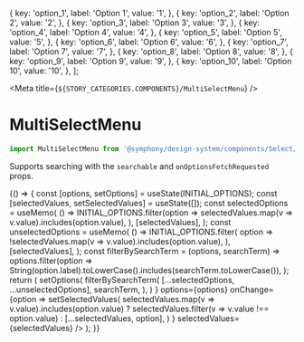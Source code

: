 
  {
    key: 'option_1',
    label: 'Option 1',
    value: '1',
  },
  {
    key: 'option_2',
    label: 'Option 2',
    value: '2',
  },
  {
    key: 'option_3',
    label: 'Option 3',
    value: '3',
  },
  {
    key: 'option_4',
    label: 'Option 4',
    value: '4',
  },
  {
    key: 'option_5',
    label: 'Option 5',
    value: '5',
  },
  {
    key: 'option_6',
    label: 'Option 6',
    value: '6',
  },
  {
    key: 'option_7',
    label: 'Option 7',
    value: '7',
  },
  {
    key: 'option_8',
    label: 'Option 8',
    value: '8',
  },
  {
    key: 'option_9',
    label: 'Option 9',
    value: '9',
  },
  {
    key: 'option_10',
    label: 'Option 10',
    value: '10',
  },
];

<Meta title={`${STORY_CATEGORIES.COMPONENTS}/MultiSelectMenu`} />

# MultiSelectMenu

```js
import MultiSelectMenu from '@symphony/design-system/components/Select/MultiSelectMenu';
```

Supports searching with the `searchable` and `onOptionsFetchRequested` props.

<Preview>
  <Story name="MultiSelectMenu">
    {() => {
      const [options, setOptions] = useState(INITIAL_OPTIONS);
      const [selectedValues, setSelectedValues] = useState([]);
      const selectedOptions = useMemo(
        () =>
          INITIAL_OPTIONS.filter(option =>
            selectedValues.map(v => v.value).includes(option.value),
          ),
        [selectedValues],
      );
      const unselectedOptions = useMemo(
        () =>
          INITIAL_OPTIONS.filter(
            option => !selectedValues.map(v => v.value).includes(option.value),
          ),
        [selectedValues],
      );
      const filterBySearchTerm = (options, searchTerm) =>
        options.filter(option =>
          String(option.label).toLowerCase().includes(searchTerm.toLowerCase()),
        );
      return (
        <MultiSelectMenu
          size="normal"
          searchable={true}
          onOptionsFetchRequested={searchTerm =>
            setOptions(
              filterBySearchTerm(
                [...selectedOptions, ...unselectedOptions],
                searchTerm,
              ),
            )
          }
          options={options}
          onChange={option =>
            setSelectedValues(
              selectedValues.map(v => v.value).includes(option.value)
                ? selectedValues.filter(v => v.value !== option.value)
                : [...selectedValues, option],
            )
          }
          selectedValues={selectedValues}
        />
      );
    }}
  </Story>
</Preview>
